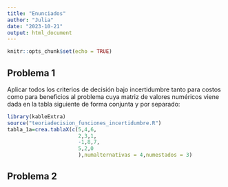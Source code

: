 ```yaml
---
title: "Enunciados"
author: "Julia"
date: "2023-10-21"
output: html_document
---
```


```r
knitr::opts_chunk$set(echo = TRUE)
```

## Problema 1
Aplicar todos los criterios de decisión bajo incertidumbre tanto para costos como para beneficios al problema cuya matriz de valores numéricos viene dada en la tabla siguiente de forma conjunta y por separado:


```r
library(kableExtra)
source("teoriadecision_funciones_incertidumbre.R")
tabla_1a=crea.tablaX(c(5,4,6,
                       2,3,1,
                       -1,8,7,
                       5,2,0
                       ),numalternativas = 4,numestados = 3)

```

## Problema 2



```r

```

